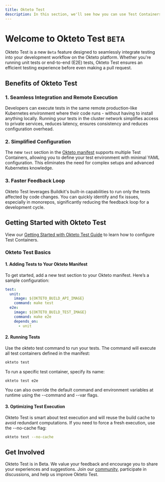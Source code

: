 ```yaml
---
title: Okteto Test
description: In this section, we'll see how you can use Test Containers on Okteto
---
```


# Welcome to Okteto Test `BETA`

Okteto Test is a new `Beta` feature designed to seamlessly integrate testing into your development workflow on the Okteto platform. Whether you're running unit tests or end-to-end (E2E) tests, Okteto Test ensures an efficient testing experience before even making a pull request.

## Benefits of Okteto Test

### 1. Seamless Integration and Remote Execution
Developers can execute tests in the same remote production-like Kubernetes environment where their code runs - without having to install anything locally.
Running your tests in the cluster network simplifies access to private services, reduces latency, ensures consistency and reduces configuration overhead.

### 2. Simplified Configuration
The new `test` section in the [Okteto manifest](reference/okteto-manifest.mdx#test-object-optional) supports multiple Test Containers, allowing you to define your test environment with minimal YAML configuration.
This eliminates the need for complex setups and advanced Kubernetes knowledge.

### 3. Faster Feedback Loop
Okteto Test leverages Buildkit's built-in capabilities to run only the tests affected by code changes.
You can quickly identify and fix issues, especially in monorepos, significantly reducing the feedback loop for a development cycle.


## Getting Started with Okteto Test

View our [Getting Started with Okteto Test Guide](testing/getting-started-test.mdx) to learn how to configure Test Containers.

### Okteto Test Basics

#### 1. Adding Tests to Your Okteto Manifest
To get started, add a new test section to your Okteto manifest. Here’s a sample configuration:

``` yaml
test:
  unit:
    image: ${OKTETO_BUILD_API_IMAGE}
    command: make test
  e2e:
    image: ${OKTETO_BUILD_TEST_IMAGE}
    command: make e2e
    depends_on:
      - unit
```

#### 2. Running Tests
Use the okteto test command to run your tests. The command will execute all test containers defined in the manifest:

``` bash
okteto test
```
To run a specific test container, specify its name:

``` bash
okteto test e2e
```
You can also override the default command and environment variables at runtime using the --command and --var flags.

#### 3. Optimizing Test Execution
Okteto Test is smart about test execution and will reuse the build cache to avoid redundant computations. If you need to force a fresh execution, use the --no-cache flag:

``` bash
okteto test --no-cache
```


## Get Involved
Okteto Test is in Beta. We value your feedback and encourage you to share your experiences and suggestions. Join our [community](https://community.okteto.com/), participate in discussions, and help us improve Okteto Test.